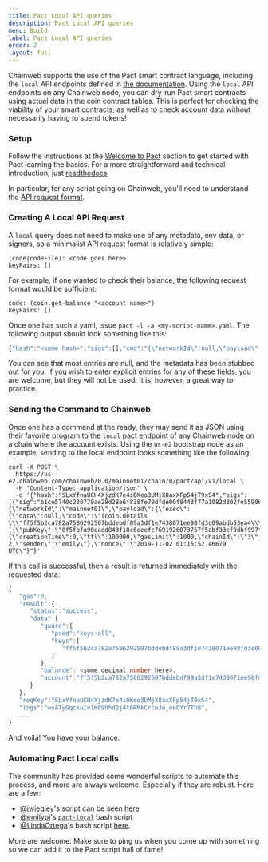 ```yaml
---
title: Pact Local API queries
description: Pact Local API queries
menu: Build
label: Pact Local API queries
order: 2
layout: full
---
```


Chainweb supports the use of the Pact smart contract language, including the `local` API endpoints defined in
[the documentation](https://pact-language.readthedocs.io/en/stable/pact-reference.html#rest-api). Using the `local` API
endpoints on any Chainweb node, you can dry-run Pact smart contracts using actual data in the coin contract tables. This
is perfect for checking the viability of your smart contracts, as well as to check account data without necessarily
having to spend tokens!

### Setup

Follow the instructions at the [Welcome to Pact](/docs/pact/beginner) section to get started with Pact learning the
basics. For a more straightforward and technical introduction, just [readthedocs](https://pact-language.readthedocs.io).

In particular, for any script going on Chainweb, you'll need to understand the
[API request format](https://pact-language.readthedocs.io/en/stable/pact-reference.html#api-request-formatter).

### Creating A Local API Request

A `local` query does not need to make use of any metadata, env data, or signers, so a minimalist API request format is
relatively simple:

```pact title=" "
(code|codeFile): <code goes here>
keyPairs: []
```

For example, if one wanted to check their balance, the following request format would be sufficient:

```pact title=" "
code: (coin.get-balance "<account name>")
keyPairs: []
```

Once one has such a yaml, issue `pact -l -a <my-script-name>.yaml`. The following output should look something like
this:

```typescript title=" "
{"hash":"<some hash>","sigs":[],"cmd":"{\"networkId\":null,\"payload\":{\"exec\":{\"data\":null,\"code\":\"(coin.get-balance \\\"<account-name>\\\")\"}},\"signers\":[],\"meta\":{\"creationTime\":0,\"ttl\":0,\"gasLimit\":0,\"chainId\":\"\",\"gasPrice\":0,\"sender\":\"\"},\"nonce\":\"2019-11-03 01:58:38.266437 UTC\"}"}
```

You can see that most entries are null, and the metadata has been stubbed out for you. If you wish to enter explicit
entries for any of these fields, you are welcome, but they will not be used. It is, however, a great way to practice.

### Sending the Command to Chainweb

Once one has a command at the ready, they may send it as JSON using their favorite program to the `local` pact endpoint
of any Chainweb node on a chain where the account exists. Using the `us-e2` bootstrap node as an example, sending to the
local endpoint looks something like the following:

```pact title=" "
curl -X POST \
  https://us-e2.chainweb.com/chainweb/0.0/mainnet01/chain/0/pact/api/v1/local \
  -H 'Content-Type: application/json' \
  -d '{"hash":"SLxYfnaUCH4XjzdK7e4i0Keo3UMjX8axXFp54jT9xS4","sigs":[{"sig":"b1ce5740c230779ae28d28e6f838fe79dfde00f8443f77a1082d302fe55906d56165ce096234ce870dff03e62ee741460230892b0aadf6ae5e29ae0d2984b80f"}],"cmd":"{\"networkId\":\"mainnet01\",\"payload\":{\"exec\":{\"data\":null,\"code\":\"(coin.details \\\"ff5f5b2ca782a7586292507bddebdf89a3df1e7438071ee98fd3c09abdb53ea4\\\")\"}},\"signers\":[{\"pubKey\":\"0f5fbfa90eadd843f18c6ecefc7691926073767f5abf33ef9dbf997fe544c775\"}],\"meta\":{\"creationTime\":0,\"ttl\":100000,\"gasLimit\":1000,\"chainId\":\"3\",\"gasPrice\":1.0e-2,\"sender\":\"emily\"},\"nonce\":\"2019-11-02 01:15:52.46679 UTC\"}"}'
```

If this call is successful, then a result is returned immediately with the requested data:

```typescript title=" "
{
   "gas":0,
   "result":{
      "status":"success",
      "data":{
         "guard":{
            "pred":"keys-all",
            "keys":[
               "ff5f5b2ca782a7586292507bddebdf89a3df1e7438071ee98fd3c09abdb53ea"
            ]
         },
         "balance": <some decimal number here>,
         "account":"ff5f5b2ca782a7586292507bddebdf89a3df1e7438071ee98fd3c09abdb53ea4"
      }
   },
   "reqKey":"SLxYfnaUCH4XjzdK7e4i0Keo3UMjX8axXFp54jT9xS4",
   "logs":"wsATyGqckuIvlm89hhd2j4t6RMkCrcwJe_oeCYr7Th8",
   ...
}
```

And voilá! You have your balance.

### Automating Pact Local calls

The community has provided some wonderful scripts to automate this process, and more are always welcome. Especially if
they are robust. Here are a few:

- [@jwiegley](https://github.com/jwiegley)'s script can be seen
  [here](https://discordapp.com/channels/502858632178958377/638740469127446538/639926087090044960)
- [@emilypi](https://github.com/emilypi)'s
  [`pact-local`](https://gist.github.com/emilypi/2afe3a1e60fe182a925caee916db46ba) bash script
- [@LindaOrtega](https://github.com/LindaOrtega)'s bash script
  [here](https://discordapp.com/channels/502858632178958377/638740469127446538/639869533489725449).

More are welcome. Make sure to ping us when you come up with something so we can add it to the Pact script hall of fame!
